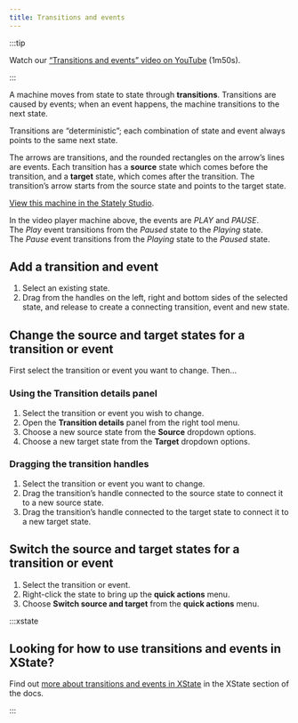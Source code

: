 ```yaml
---
title: Transitions and events
---
```



:::tip

Watch our [“Transitions and events” video on YouTube](https://www.youtube.com/watch?v=0qgP4RZyq58&list=PLvWgkXBB3dd4I_l-djWVU2UGPyBgKfnTQ&index=4) (1m50s).

:::

A machine moves from state to state through **transitions**. Transitions are caused by events; when an event happens, the machine transitions to the next state.

Transitions are “deterministic”; each combination of state and event always points to the same next state.

The arrows are transitions, and the rounded rectangles on the arrow’s lines are events. Each transition has a **source** state which comes before the transition, and a **target** state, which comes after the transition. The transition’s arrow starts from the source state and points to the target state.

<p>
<ThemedImage
  alt="A video player state machine with an initial Paused State and a Playing state. The Play event transitions from Paused to Playing. The Pause event transitions from Playing to Paused."
  sources={{
    light: useBaseUrl('/transitions-and-events/intro/transitions-and-events.png'),
    dark: useBaseUrl('/transitions-and-events/intro/transitions-and-events-dm.png'),
  }}
/>
</p>

[View this machine in the Stately Studio](https://stately.ai/registry/editor/e13bef2b-bb13-4465-96ac-0bc25340688e?machineId=9630e3b7-9f8e-4dc9-8b55-661f854d28b7).

In the video player machine above, the events are *PLAY* and *PAUSE*. The *Play* event transitions from the *Paused* state to the *Playing* state. The *Pause* event transitions from the *Playing* state to the *Paused* state.

## Add a transition and event

1. Select an existing state.
2. Drag from the handles on the left, right and bottom sides of the selected state, and release to create a connecting transition, event and new state.

## Change the source and target states for a transition or event

First select the transition or event you want to change. Then…

### Using the **Transition details** panel

1. Select the transition or event you wish to change.
2. Open the **Transition details** panel from the right tool menu.
3. Choose a new source state from the **Source** dropdown options.
4. Choose a new target state from the **Target** dropdown options.

### Dragging the transition handles

1. Select the transition or event you want to change.
2. Drag the transition’s handle connected to the source state to connect it to a new source state.
3. Drag the transition’s handle connected to the target state to connect it to a new target state.

## Switch the source and target states for a transition or event

1. Select the transition or event.
2. Right-click the state to bring up the **quick actions** menu.
3. Choose **Switch source and target** from the **quick actions** menu.

:::xstate 

## Looking for how to use transitions and events in XState?

<!-- TODO: add link below -->

Find out [more about transitions and events in XState](#) in the XState section of the docs.

:::